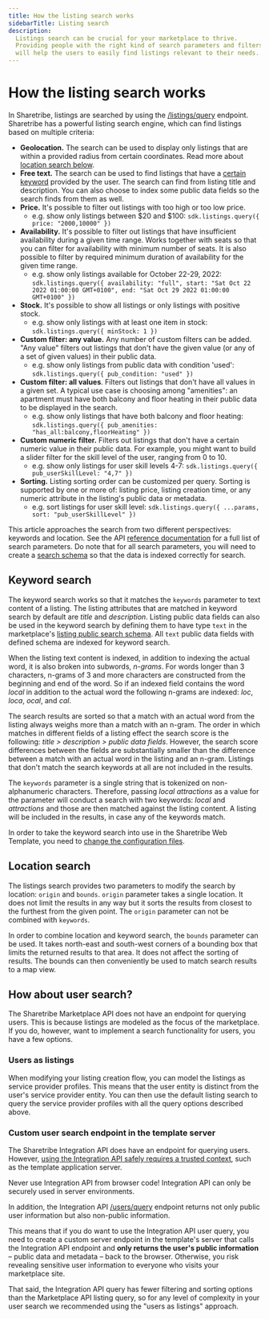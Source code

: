 ```yaml
---
title: How the listing search works
sidebarTitle: Listing search
description:
  Listings search can be crucial for your marketplace to thrive.
  Providing people with the right kind of search parameters and filters
  will help the users to easily find listings relevant to their needs.
---
```



# How the listing search works

In Sharetribe, listings are searched by using the
[/listings/query](https://www.sharetribe.com/api-reference/marketplace.html#query-listings)
endpoint. Sharetribe has a powerful listing search engine, which can
find listings based on multiple criteria:

- **Geolocation.** The search can be used to display only listings that
  are within a provided radius from certain coordinates. Read more about
  [location search below](#location-search).
- **Free text.** The search can be used to find listings that have a
  [certain keyword](#keyword-search) provided by the user. The search
  can find from listing title and description. You can also choose to
  index some public data fields so the search finds from them as well.
- **Price.** It's possible to filter out listings with too high or too
  low price.
  - e.g. show only listings between $20 and $100:
    `sdk.listings.query({ price: "2000,10000" })`
- **Availability.** It's possible to filter out listings that have
  insufficient availability during a given time range. Works together
  with seats so that you can filter for availability with minimum number
  of seats. It is also possible to filter by required minimum duration
  of availability for the given time range.
  - e.g. show only listings available for October 22-29, 2022:
    `sdk.listings.query({ availability: "full", start: "Sat Oct 22 2022 01:00:00 GMT+0100", end: "Sat Oct 29 2022 01:00:00 GMT+0100" })`
- **Stock.** It's possible to show all listings or only listings with
  positive stock.
  - e.g. show only listings with at least one item in stock:
    `sdk.listings.query({ minStock: 1 })`
- **Custom filter: any value.** Any number of custom filters can be
  added. "Any value" filters out listings that don't have the given
  value (or any of a set of given values) in their public data.
  - e.g. show only listings from public data with condition 'used':
    `sdk.listings.query({ pub_condition: "used" })`
- **Custom filter: all values**. Filters out listings that don't have
  all values in a given set. A typical use case is choosing among
  "amenities": an apartment must have both balcony and floor heating in
  their public data to be displayed in the search.
  - e.g. show only listings that have both balcony and floor heating:
    `sdk.listings.query({ pub_amenities: "has_all:balcony,floorHeating" })`
- **Custom numeric filter.** Filters out listings that don't have a
  certain numeric value in their public data. For example, you might
  want to build a slider filter for the skill level of the user, ranging
  from 0 to 10.
  - e.g. show only listings for user skill levels 4-7:
    `sdk.listings.query({ pub_userSkillLevel: "4,7" })`
- **Sorting.** Listing sorting order can be customized per query.
  Sorting is supported by one or more of: listing price, listing
  creation time, or any numeric attribute in the listing's public data
  or metadata.
  - e.g. sort listings for user skill level:
    `sdk.listings.query({ ...params, sort: "pub_userSkillLevel" })`

This article approaches the search from two different perspectives:
keywords and location. See the API
[reference documentation](https://www.sharetribe.com/api-reference/marketplace.html#query-listings)
for a full list of search parameters. Do note that for all search
parameters, you will need to create a
[search schema](/how-to/search/manage-search-schemas-with-sharetribe-cli/)
so that the data is indexed correctly for search.

## Keyword search

The keyword search works so that it matches the `keywords` parameter to
text content of a listing. The listing attributes that are matched in
keyword search by default are _title_ and _description_. Listing public
data fields can also be used in the keyword search by defining them to
have type `text` in the marketplace's
[listing public search schema](/references/extended-data/#search-schema).
All `text` public data fields with defined schema are indexed for
keyword search.

When the listing text content is indexed, in addition to indexing the
actual word, it is also broken into subwords, _n-grams_. For words
longer than 3 characters, n-grams of 3 and more characters are
constructed from the beginning and end of the word. So if an indexed
field contains the word _local_ in addition to the actual word the
following n-grams are indexed: _loc_, _loca_, _ocal_, and _cal_.

The search results are sorted so that a match with an actual word from
the listing always weighs more than a match with an n-gram. The order in
which matches in different fields of a listing effect the search score
is the following: _title > description > public data fields_. However,
the search score differences between the fields are substantially
smaller than the difference between a match with an actual word in the
listing and an n-gram. Listings that don't match the search keywords at
all are not included in the results.

The `keywords` parameter is a single string that is tokenized on
non-alphanumeric characters. Therefore, passing _local attractions_ as a
value for the parameter will conduct a search with two keywords: _local_
and _attractions_ and those are then matched against the listing
content. A listing will be included in the results, in case any of the
keywords match.

In order to take the keyword search into use in the Sharetribe Web
Template, you need to
[change the configuration files](/template/configuration/#search-configuration).

## Location search

The listings search provides two parameters to modify the search by
location: `origin` and `bounds`. `origin` parameter takes a single
location. It does not limit the results in any way but it sorts the
results from closest to the furthest from the given point. The `origin`
parameter can not be combined with `keywords`.

In order to combine location and keyword search, the `bounds` parameter
can be used. It takes north-east and south-west corners of a bounding
box that limits the returned results to that area. It does not affect
the sorting of results. The bounds can then conveniently be used to
match search results to a map view.

## How about user search?

The Sharetribe Marketplace API does not have an endpoint for querying
users. This is because listings are modeled as the focus of the
marketplace. If you do, however, want to implement a search
functionality for users, you have a few options.

### Users as listings

When modifying your listing creation flow, you can model the listings as
service provider profiles. This means that the user entity is distinct
from the user's service provider entity. You can then use the default
listing search to query the service provider profiles with all the query
options described above.

### Custom user search endpoint in the template server

The Sharetribe Integration API does have an endpoint for querying users.
However,
[using the Integration API safely requires a trusted context](/concepts/api-sdk/marketplace-api-integration-api/#when-to-use-the-integration-api),
such as the template application server.

<Callout type="error">

Never use Integration API from browser code! Integration API can only be
securely used in server environments.

</Callout>

In addition, the Integration API
[/users/query](https://www.sharetribe.com/api-reference/integration.html#query-users)
endpoint returns not only public user information but also non-public
information.

This means that if you do want to use the Integration API user query,
you need to create a custom server endpoint in the template's server
that calls the Integration API endpoint and **only returns the user's
public information** – public data and metadata – back to the browser.
Otherwise, you risk revealing sensitive user information to everyone who
visits your marketplace site.

That said, the Integration API query has fewer filtering and sorting
options than the Marketplace API listing query, so for any level of
complexity in your user search we recommended using the "users as
listings" approach.
